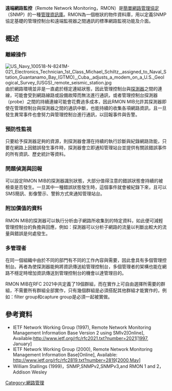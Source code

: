 '''遠端網路監控'''（Remote Network Monitoring，RMON）是[[簡單網路管理協定|簡單網路管理協定]]（SNMP）的一種[[管理資訊庫|管理資訊庫]]。RMON為一個樹狀的物件資料庫，用以定義SNMP協定基礎的管理控制台和遠端監視器之間通訊的標準網路監視功能及介面。

==概述==
===離線操作===
[[File:US_Navy_100518-N-8241M-021_Electronics_Technician_1st_Class_Michael_Schiltz,_assigned_to_Naval_Station_Guantanamo_Bay_(GTMO),_Cuba,_adjusts_a_modem_on_a_U.S._Geological_Survey_(USGS)_remote_seismic_station.jpg|thumb]]
由於網路環境並非是一直處於穩定連結狀態，因此管理控制台與[[探測器|探測器]]之間的連線，可能會受到網路線路或設備故障而無法進行通訊，或者管理控制台探測器（probe）之間的持續連線可能會花費過多成本，因此RMON MIB允許其探測器即使在管理控制台與探測器之間的通訊中斷，也能持續的收集各項網路資訊，且一旦發生異常事件也會努力與管理控制台進行通訊，以回報事件與告警。

===預防性監視===
只要給予探測器足夠的資源，則探測器會潛在持續的執行診斷與紀錄網路效能，只要在網路上因錯誤發生事件時，探測器會立即通知管理站台並提供有關該錯誤事件的所有資訊、歷史統計等資料。

===問題偵測與回報===
可以設定RMON MIB的探測器識別狀態，大部分值得注意的錯誤狀態會持續的被檢查是否發生。一旦其中一種錯誤狀態發生時，這個事件就會被紀錄下來，且可以SMS簡訊、影像警示、警鈴方式來通知管理站台。

===附加價值的資料===
RMON MIB的探測器可以執行分析由子網路所收集到的特定資料，如此便可減輕管理控制台的負擔與回應，例如：探測器可以分析子網路的流量以判斷出較大的流量與錯誤是何處發生。

===多管理者===
在同一個組織中由於不同的部門有不同的工作內容與需要，因此會具有多個管理控制台。再者為使探測器能夠將資訊傳送給管理控制台，多個管理者的架構也能在網路不穩定時增加資訊傳送到管理控制台的機會以達管理目的。

RMON MIB在RFC 2021中共定義了19個群組，而在實作上可自由選擇所需要的群組，不需要所有群組全部實作，只有幾個群組是必須搭配其他群組才能實作的，例如：filter group和capture group是必須一起被實做。

==參考資料==
*IETF Network Working Group (1997), Remote Network Monitoring Management Information Base Version 2 using SMIv2[Online], Available:http://www.ietf.org/rfc/rfc2021.txt?number=2021[1997, January]
*IETF Network Working Group (2000), Remote Network Monitoring Management Information Base[Online], Available: http://www.ietf.org/rfc/rfc2819.txt?number=2819[2000,May]
*William Stallings (1999)，SNMP,SNMPv2,SNMPv3,and RMON 1 and 2，Addison Wesley

[[Category:網路管理|Category:網路管理]]
